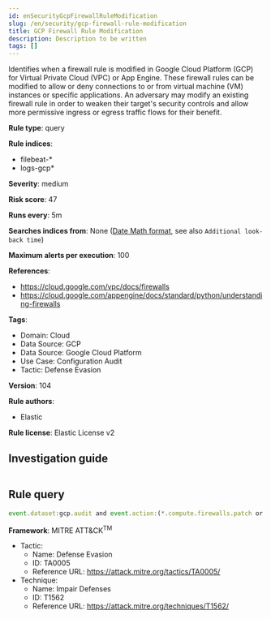 ```yaml
---
id: enSecurityGcpFirewallRuleModification
slug: /en/security/gcp-firewall-rule-modification
title: GCP Firewall Rule Modification
description: Description to be written
tags: []
---
```


<div id="gcp-firewall-rule-modification"></div>

Identifies when a firewall rule is modified in Google Cloud Platform (GCP) for Virtual Private Cloud (VPC) or App Engine. These firewall rules can be modified to allow or deny connections to or from virtual machine (VM) instances or specific applications. An adversary may modify an existing firewall rule in order to weaken their target's security controls and allow more permissive ingress or egress traffic flows for their benefit.

**Rule type**: query

**Rule indices**: 

* filebeat-*
* logs-gcp*

**Severity**: medium

**Risk score**: 47

**Runs every**: 5m

**Searches indices from**: None ([Date Math format](((ref))/common-options.html#date-math), see also <DocLink id="enSecurityRulesUiCreate" section="set-the-rules-schedule">`Additional look-back time`</DocLink>)

**Maximum alerts per execution**: 100

**References**: 

* https://cloud.google.com/vpc/docs/firewalls
* https://cloud.google.com/appengine/docs/standard/python/understanding-firewalls

**Tags**: 

* Domain: Cloud
* Data Source: GCP
* Data Source: Google Cloud Platform
* Use Case: Configuration Audit
* Tactic: Defense Evasion

**Version**: 104

**Rule authors**: 

* Elastic

**Rule license**: Elastic License v2

## Investigation guide

```markdown

```

## Rule query

```js
event.dataset:gcp.audit and event.action:(*.compute.firewalls.patch or google.appengine.*.Firewall.Update*Rule)

```

**Framework**: MITRE ATT&CK<sup>TM</sup>

* Tactic:
    * Name: Defense Evasion
    * ID: TA0005
    * Reference URL: https://attack.mitre.org/tactics/TA0005/
* Technique:
    * Name: Impair Defenses
    * ID: T1562
    * Reference URL: https://attack.mitre.org/techniques/T1562/

